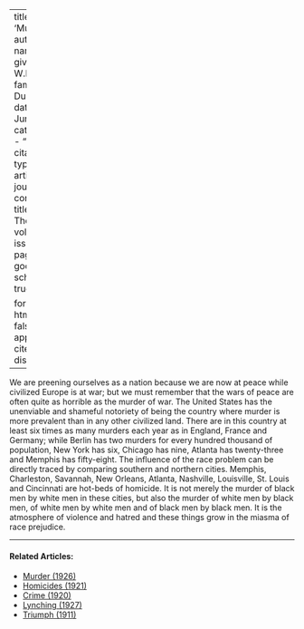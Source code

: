
---
title: 'Murder'
author:
  - name:
      given: W.E.B.
      family: Du Bois
date: Jun. 1914
categories: 
  - ""
citation: 
  type: article-journal
  container-title: The Crisis
  volume: 9
  issue: 2
  page: 80
google-scholar: true

format:
  html:
    toc: false
    appendix-cite-as: display
---



We are preening ourselves as a nation because we are now at peace while civilized Europe is at war; but we must remember that the wars of peace are often quite as horrible as the murder of war. The United States has the unenviable and shameful notoriety of being the country where murder is more prevalent than in any other civilized land. There are in this country at least six times as many murders each year as in England, France and Germany; while Berlin has two murders for every hundred thousand of population, New York has six, Chicago has nine, Atlanta has twenty-three and Memphis has fifty-eight. The influence of the race problem can be directly traced by comparing southern and northern cities. Memphis, Charleston, Savannah, New Orleans, Atlanta, Nashville, Louisville, St. Louis and Cincinnati are hot-beds of homicide. It is not merely the murder of black men by white men in these cities, but also the murder of white men by black men, of white men by white men and of black men by black men. It is the atmosphere of violence and hatred and these things grow in the miasma of race prejudice.

<!-- Similar articles start here -->

<hr>
#### Related Articles:

* [Murder (1926)](/Volumes/32/03/murder.html)
* [Homicides (1921)](/Volumes/23/05/homicides.html)
* [Crime (1920)](/Volumes/19/04/crime.html)
* [Lynching (1927)](/Volumes/33/04/lynching.html)
* [Triumph (1911)](/Volumes/02/05/triumph.html)

<!-- Similar articles end here -->